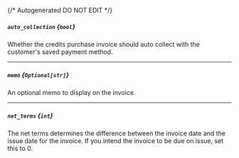 {/* Autogenerated DO NOT EDIT  */}
##### `auto_collection` *{`bool`}*
Whether the credits purchase invoice should auto collect with the customer's saved payment method.

---
##### `memo` *{`Optional[str]`}*
An optional memo to display on the invoice.

---
##### `net_terms` *{`int`}*
The net terms determines the difference between the invoice date and the issue date for the invoice. If you intend the invoice to be due on issue, set this to 0.


